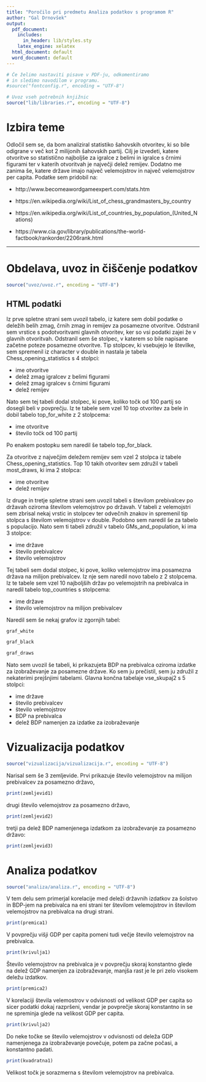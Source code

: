 ```yaml
---
title: "Poročilo pri predmetu Analiza podatkov s programom R"
author: "Gal Drnovšek"
output:
  pdf_document:
    includes:
      in_header: lib/styles.sty
    latex_engine: xelatex
  html_document: default
  word_document: default
---
```


```r
# Če želimo nastaviti pisave v PDF-ju, odkomentiramo
# in sledimo navodilom v programu.
#source("fontconfig.r", encoding = "UTF-8")

# Uvoz vseh potrebnih knjižnic
source("lib/libraries.r", encoding = "UTF-8")
```

# Izbira teme
Odločil sem se, da bom analiziral statistiko šahovskih otvoritev, ki so bile odigrane v več kot 2 milijonih šahovskih partij. Cilj je izvedeti, katere otvoritve so statistično najboljše za igralce z belimi in igralce s črnimi figurami ter v katerih otvoritvah je največji delež remijev. Dodatno me zanima še, katere države imajo največ velemojstrov in največ velemojstrov per capita. Podatke sem pridobil na:

* http://www.becomeawordgameexpert.com/stats.htm

* https://en.wikipedia.org/wiki/List_of_chess_grandmasters_by_country

* https://en.wikipedia.org/wiki/List_of_countries_by_population_(United_Nations)

* https://www.cia.gov/library/publications/the-world-factbook/rankorder/2206rank.html

***

# Obdelava, uvoz in čiščenje podatkov

```r
source("uvoz/uvoz.r", encoding = "UTF-8")
```

## HTML podatki

Iz prve spletne strani sem uvozil tabelo, iz katere sem dobil podatke o deležih belih zmag, črnih zmag in remijev za posamezne otvoritve. Odstranil sem vrstice s podotvoritvami glavnih otvoritev, ker so vsi podatki zajei že v glavnih otvoritvah. Odstranil sem še stolpec, v katerem so bile napisane začetne poteze posamezne otvoritve. Tip stolpcev, ki vsebujejo le številke, sem spremenil iz character v double in nastala je tabela Chess_opening_statistics s 4 stolpci:

- ime otvoritve
- delež zmag igralcev z belimi figurami
- delež zmag igralcev s črnimi figurami
- delež remijev

Nato sem tej tabeli dodal stolpec, ki pove, koliko točk od 100 partij so dosegli beli v povprečju. Iz te tabele sem vzel 10 top otvoritev za bele in dobil tabelo top_for_white z 2 stolpcema:

- ime otvoritve
- število točk od 100 partij

Po enakem postopku sem naredil še tabelo top_for_black.

Za otvoritve z največjim deležem remijev sem vzel 2 stolpca iz tabele Chess_opening_statistics. Top 10 takih otvoritev sem združil v tabeli most_draws, ki ima 2 stolpca:

- ime otvoritve
- delež remijev

Iz druge in tretje spletne strani sem uvozil tabeli s številom prebivalcev po državah oziroma številom velemojstrov po državah. V tabeli z velemojstri sem zbrisal nekaj vrstic in stolpcev ter odvečnih znakov in spremenil tip stolpca s številom velemojstrov v double. Podobno sem naredil še za tabelo s populacijo. Nato sem ti tabeli združil v tabelo GMs_and_population, ki ima 3 stolpce:

- ime države
- število prebivalcev
- število velemojstrov

Tej tabeli sem dodal stolpec, ki pove, koliko velemojstrov ima posamezna država na milijon prebivalcev. Iz nje sem naredil novo tabelo z 2 stolpcema. Iz te tabele sem vzel 10 najboljših držav po velemojstrih na prebivalca in naredil tabelo top_countries s stolpcema:

- ime države
- število velemojstrov na milijon prebivalcev

Naredil sem še nekaj grafov iz zgornjih tabel:

```r
graf_white
```

```r
graf_black
```

```r
graf_draws
```

Nato sem uvozil še tabeli, ki prikazujeta BDP na prebivalca oziroma izdatke za izobraževanje za posamezne države.
Ko sem ju prečistil, sem ju združil z nekaterimi prejšnjimi tabelami. Glavna končna tabelaje vse_skupaj2 s 5 stolpci:

- ime države
- število prebivalcev
- število velemojstrov
- BDP na prebivalca
- delež BDP namenjen za izdatke za izobraževanje

\pagebreak

# Vizualizacija podatkov

```r
source("vizualizacija/vizualizacija.r", encoding = "UTF-8")
```

Narisal sem še 3 zemljevide.
Prvi prikazuje število velemojstrov na milijon prebivalcev za posamezno državo,

```r
print(zemljevid1)
```

\pagebreak
drugi število velemojstrov za posamezno državo,

```r
print(zemljevid2)
```

\pagebreak
tretji pa delež BDP namenjenega izdatkom za izobraževanje za posamezno državo:

```r
print(zemljevid3)
```

# Analiza podatkov

```r
source("analiza/analiza.r", encoding = "UTF-8")
```

V tem delu sem primerjal korelacije med deleži državnih izdatkov za šolstvo in BDP-jem na prebivalca na eni strani ter številom velemojstrov in številom velemojstrov na prebivalca na drugi strani.

```r
print(premica1)
```

V povprečju višji GDP per capita pomeni tudi večje število velemojstrov na prebivalca.

```r
print(krivulja1)
```

Število velemojstrov na prebivalca je v povprečju skoraj konstantno glede na delež GDP namenjen za izobraževanje, manjša rast je le pri zelo visokem deležu izdatkov.

```r
print(premica2)
```

V korelaciji števila velemostrov v odvisnosti od velikost GDP per capita so sicer podatki dokaj razpršeni, vendar je povprečje skoraj konstantno in se ne spreminja glede na velikost GDP per capita.

```r
print(krivulja2)
```

Do neke točke se število velemojstrov v odvisnosti od deleža GDP namenjenega za izobraževanje povečuje, potem pa začne počasi, a konstantno padati.

```r
print(kvadratna1)
```

Velikost točk je sorazmerna s številom velemojstrov na prebivalca.




